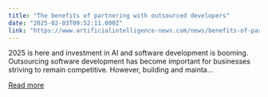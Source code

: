 ```yaml
---
title: "The benefits of partnering with outsourced developers"
date: "2025-02-03T09:52:11.000Z"
link: "https://www.artificialintelligence-news.com/news/benefits-of-partnering-with-outsourced-developers/"
---
```


2025 is here and investment in AI and software development is booming. Outsourcing software development has become important for businesses striving to remain competitive. However, building and mainta...

[Read more](https://www.artificialintelligence-news.com/news/benefits-of-partnering-with-outsourced-developers/)
